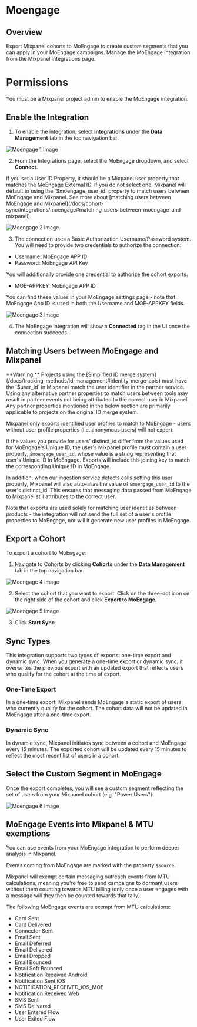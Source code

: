 
# Moengage

## Overview

Export Mixpanel cohorts to MoEngage to create custom segments that you can apply in your MoEngage campaigns. Manage the MoEngage integration from the Mixpanel integrations page.

# Permissions

You must be a Mixpanel project admin to enable the MoEngage integration.

## Enable the Integration

1. To enable the integration, select **Integrations** under the **Data Management** tab in the top navigation bar.

![Moengage 1 Image](/moengage1.png)

2. From the Integrations page, select the MoEngage dropdown, and select **Connect**.

<Callout type="info">
    If you set a User ID Property, it should be a Mixpanel user property that matches the MoEngage External ID. If you do not select one, Mixpanel will default to using the `$moengage_user_id` property to match users between MoEngage and Mixpanel. See more about [matching users between MoEngage and Mixpanel](/docs/cohort-sync/integrations/moengage#matching-users-between-moengage-and-mixpanel).
</Callout>

![Moengage 2 Image](/moengage2.png)

3. The connection uses a Basic Authorization Username/Password system. You will need to provide two credentials to authorize the connection:

- Username: MoEngage APP ID
- Password: MoEngage API Key

You will additionally provide one credential to authorize the cohort exports:

- MOE-APPKEY: MoEngage APP ID

You can find these values in your MoEngage settings page - note that MoEngage App ID is used in both the Username and MOE-APPKEY fields.

![Moengage 3 Image](/moengage3.png)

4. The MoEngage integration will show a **Connected** tag in the UI once the connection succeeds.

## Matching Users between MoEngage and Mixpanel

<Callout type="warning">
    **Warning:** Projects using the [Simplified ID merge system](/docs/tracking-methods/id-management#identity-merge-apis) must have the `$user_id` in Mixpanel match the user identifier in the partner service. Using any alternative partner properties to match users between tools may result in partner events not being attributed to the correct user in Mixpanel. Any partner properties mentioned in the below section are primarily applicable to projects on the original ID merge system.
</Callout>

Mixpanel only exports identified user profiles to match to MoEngage - users without user profile properties (i.e. anonymous users) will not export.

If the values you provide for users' distinct_id differ from the values used for MoEngage's Unique ID, the user's Mixpanel profile must contain a user property, `$moengage_user_id`, whose value is a string representing that user's Unique ID in MoEngage. Exports will include this joining key to match the corresponding Unique ID in MoEngage.

In addition, when our ingestion service detects calls setting this user property, Mixpanel will also auto-alias the value of `$moengage_user_id` to the user's distinct_id. This ensures that messaging data passed from MoEngage to Mixpanel still attributes to the correct user.

Note that exports are used solely for matching user identities between products - the integration will not send the full set of a user's profile properties to MoEngage, nor will it generate new user profiles in MoEngage.

## Export a Cohort

To export a cohort to MoEngage:

1. Navigate to Cohorts by clicking **Cohorts** under the **Data Management** tab in the top navigation bar.

![Moengage 4 Image](/moengage4.png)

2. Select the cohort that you want to export. Click on the three-dot icon on the right side of the cohort and click **Export to MoEngage**.

![Moengage 5 Image](/moengage5.png)

3. Click **Start Sync**.

## Sync Types

This integration supports two types of exports: one-time export and dynamic sync. When you generate a one-time export or dynamic sync, it overwrites the previous export with an updated export that reflects users who qualify for the cohort at the time of export.

### One-Time Export

In a one-time export, Mixpanel sends MoEngage a static export of users who currently qualify for the cohort. The cohort data will not be updated in MoEngage after a one-time export.

### Dynamic Sync

In dynamic sync, Mixpanel initiates sync between a cohort and MoEngage every 15 minutes. The exported cohort will be updated every 15 minutes to reflect the most recent list of users in a cohort.

## Select the Custom Segment in MoEngage

Once the export completes, you will see a custom segment reflecting the set of users from your Mixpanel cohort (e.g. "Power Users"):

![Moengage 6 Image](/moengage6.png)

## MoEngage Events into Mixpanel & MTU exemptions

You can use events from your MoEngage integration to perform deeper analysis in Mixpanel.

Events coming from MoEngage are marked with the property `$source`.

Mixpanel will exempt certain messaging outreach events from MTU calculations, meaning you're free to send campaigns to dormant users without them counting towards MTU billing (only once a user engages with a message will they then be counted towards that tally).

The following MoEngage events are exempt from MTU calculations:

- Card Sent
- Card Delivered
- Connector Sent
- Email Sent
- Email Deferred
- Email Delivered
- Email Dropped
- Email Bounced
- Email Soft Bounced
- Notification Received Android
- Notification Sent iOS
- NOTIFICATION_RECEIVED_IOS_MOE
- Notification Received Web
- SMS Sent
- SMS Delivered
- User Entered Flow
- User Exited Flow
